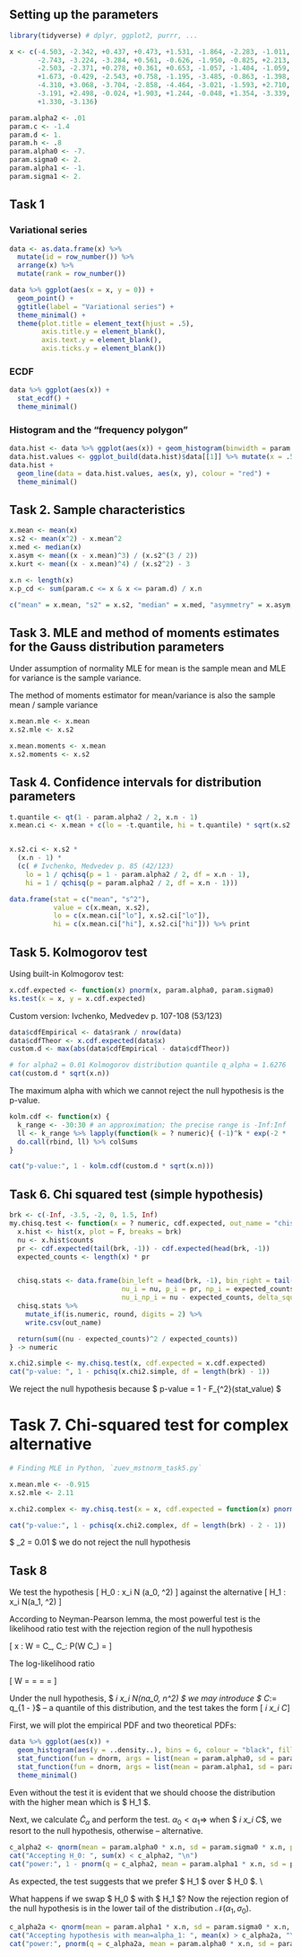 ## Setting up the parameters

```r
library(tidyverse) # dplyr, ggplot2, purrr, ...

x <- c(-4.503, -2.342, +0.437, +0.473, +1.531, -1.864, -2.283, -1.011,
       -2.743, -3.224, -3.284, +0.561, -0.626, -1.950, -0.825, +2.213,
       -2.503, -2.371, +0.278, +0.361, +0.653, -1.057, -1.404, -1.059,
       +1.673, -0.429, -2.543, +0.758, -1.195, -3.485, -0.863, -1.398,
       -4.310, +3.068, -3.704, -2.858, -4.464, -3.021, -1.593, +2.710,
       -3.191, +2.498, -0.024, +1.903, +1.244, -0.048, +1.354, -3.339,
       +1.330, -3.136)

param.alpha2 <- .01
param.c <- -1.4
param.d <- 1.
param.h <- .8
param.alpha0 <- -7.
param.sigma0 <- 2.
param.alpha1 <- -1.
param.sigma1 <- 2.
```
## Task 1

### Variational series

```r
data <- as.data.frame(x) %>%
  mutate(id = row_number()) %>%
  arrange(x) %>%
  mutate(rank = row_number())

data %>% ggplot(aes(x = x, y = 0)) +
  geom_point() +
  ggtitle(label = "Variational series") +
  theme_minimal() +
  theme(plot.title = element_text(hjust = .5),
        axis.title.y = element_blank(),
        axis.text.y = element_blank(),
        axis.ticks.y = element_blank())

```

### ECDF

```r
data %>% ggplot(aes(x)) +
  stat_ecdf() +
  theme_minimal()
```

### Histogram and the "frequency polygon"

```r
data.hist <- data %>% ggplot(aes(x)) + geom_histogram(binwidth = param.h)
data.hist.values <- ggplot_build(data.hist)$data[[1]] %>% mutate(x = .5 * (xmin + xmax))
data.hist +
  geom_line(data = data.hist.values, aes(x, y), colour = "red") +
  theme_minimal()
```
## Task 2. Sample characteristics
```r
x.mean <- mean(x)
x.s2 <- mean(x^2) - x.mean^2
x.med <- median(x)
x.asym <- mean((x - x.mean)^3) / (x.s2^(3 / 2))
x.kurt <- mean((x - x.mean)^4) / (x.s2^2) - 3

x.n <- length(x)
x.p_cd <- sum(param.c <= x & x <= param.d) / x.n

c("mean" = x.mean, "s2" = x.s2, "median" = x.med, "asymmetry" = x.asym, "kurtosis" = x.kurt, "p(c<=x<=d)" = x.p_cd) %>% print
```
## Task 3. MLE and method of moments estimates for the Gauss distribution parameters
Under assumption of normality MLE for mean is the sample mean and MLE for variance is the sample variance.

The method of moments estimator for mean/variance is also the sample mean / sample variance
```r
x.mean.mle <- x.mean
x.s2.mle <- x.s2

x.mean.moments <- x.mean
x.s2.moments <- x.s2
```

## Task 4. Confidence intervals for distribution parameters

```r
t.quantile <- qt(1 - param.alpha2 / 2, x.n - 1)
x.mean.ci <- x.mean + c(lo = -t.quantile, hi = t.quantile) * sqrt(x.s2 / (x.n - 1))


x.s2.ci <- x.s2 *
  (x.n - 1) *
  (c( # Ivchenko, Medvedev p. 85 (42/123)
    lo = 1 / qchisq(p = 1 - param.alpha2 / 2, df = x.n - 1),
    hi = 1 / qchisq(p = param.alpha2 / 2, df = x.n - 1)))

data.frame(stat = c("mean", "s^2"),
           value = c(x.mean, x.s2),
           lo = c(x.mean.ci["lo"], x.s2.ci["lo"]),
           hi = c(x.mean.ci["hi"], x.s2.ci["hi"])) %>% print

```

## Task 5. Kolmogorov test

Using built-in Kolmogorov test:

```r
x.cdf.expected <- function(x) pnorm(x, param.alpha0, param.sigma0)
ks.test(x = x, y = x.cdf.expected)
```

Custom version: Ivchenko, Medvedev p. 107-108 (53/123)

```r
data$cdfEmpirical <- data$rank / nrow(data)
data$cdfTheor <- x.cdf.expected(data$x)
custom.d <- max(abs(data$cdfEmpirical - data$cdfTheor))

# for alpha2 = 0.01 Kolmogorov distribution quantile q_alpha = 1.6276
cat(custom.d * sqrt(x.n))
```
The maximum alpha with which we cannot reject the null hypothesis is the p-value.
```r
kolm.cdf <- function(x) {
  k_range <- -30:30 # an approximation; the precise range is -Inf:Inf
  ll <- k_range %>% lapply(function(k = ? numeric){ (-1)^k * exp(-2 * (k^2 * x^2)) } -> numeric)
  do.call(rbind, ll) %>% colSums
}

cat("p-value:", 1 - kolm.cdf(custom.d * sqrt(x.n)))

```

## Task 6. Chi squared test (simple hypothesis)

```r
brk <- c(-Inf, -3.5, -2, 0, 1.5, Inf)
my.chisq.test <- function(x = ? numeric, cdf.expected, out_name = "chisq_result.csv"){
  x.hist <- hist(x, plot = F, breaks = brk)
  nu <- x.hist$counts
  pr <- cdf.expected(tail(brk, -1)) - cdf.expected(head(brk, -1))
  expected_counts <- length(x) * pr


  chisq.stats <- data.frame(bin_left = head(brk, -1), bin_right = tail(brk, -1),
                            nu_i = nu, p_i = pr, np_i = expected_counts,
                            nu_i_np_i = nu - expected_counts, delta_squared = (nu - expected_counts)^2)
  chisq.stats %>%
    mutate_if(is.numeric, round, digits = 2) %>%
    write.csv(out_name)

  return(sum((nu - expected_counts)^2 / expected_counts))
} -> numeric

x.chi2.simple <- my.chisq.test(x, cdf.expected = x.cdf.expected)
cat("p-value: ", 1 - pchisq(x.chi2.simple, df = length(brk) - 1))

```
We reject the null hypothesis because $ p-value = 1 - F_{\chi^2}(stat\_value) \approx 0 $

# Task 7. Chi-squared test for complex alternative
```r
# Finding MLE in Python, `zuev_mstnorm_task5.py`

x.mean.mle <- -0.915
x.s2.mle <- 2.11

x.chi2.complex <- my.chisq.test(x = x, cdf.expected = function(x) pnorm(x, x.mean.mle, x.s2.mle), out_name = "chisq_result_complex.csv")

cat("p-value:", 1 - pchisq(x.chi2.complex, df = length(brk) - 2 - 1))
```
$ \alpha_2 = 0.01 \Rightarrow $ we do not reject the null hypothesis

## Task 8

We test the hypothesis
\[ H_0 : x_i \sim \mathcal N (a_0, \sigma^2) \]
against the alternative
\[ H_1 : x_i \sim N(a_1, \sigma^2) \]

According to Neyman-Pearson lemma, the most powerful test is the likelihood ratio test with the rejection region of the null hypothesis

\[ \vec x : W = \frac{L(\theta_0 | \vec x)}{L(\theta_1 | \vec x)} \le C_\alpha, \quad C_\alpha : P(W \le C_\alpha) = \alpha \]

The log-likelihood ratio

\[ \ln W = \ln \frac{L_1}{L_0}= \frac{\sum_{i=1}^n (x_i -a_1)^2 }{2 \sigma^2} = \frac{\sum_{i=1}^n (x_i - a_0)^2 }{2 \sigma^2} = \frac{(a_1 - a_0) \sum_i x_i}{2 \sigma^2} \]

Under the null hypothesis, $ \sum_i x_i \sim \mathcal N(na_0, n\sigma^2) \Rightarrow $ we may introduce $ \tilde C_\alpha := q_{1 - \alpha}$ -- a quantile of this distribution, and the test takes the form
\[ \sum_i x_i \gtrless \tilde C_\alpha \]

First, we will plot the empirical PDF and two theoretical PDFs:

```r
data %>% ggplot(aes(x)) +
  geom_histogram(aes(y = ..density..), bins = 6, colour = "black", fill = "white") +
  stat_function(fun = dnorm, args = list(mean = param.alpha0, sd = param.sigma0), colour = "red") +
  stat_function(fun = dnorm, args = list(mean = param.alpha1, sd = param.sigma0), colour = "blue") +
  theme_minimal()
```

Even without the test it is evident that we should choose the distribution with the higher mean which is $ H_1 $.

Next, we calculate $\tilde C_\alpha$ and perform the test.
$\alpha_0 < \alpha_1 \Rightarrow$ when $ \sum_i x_i \le \tilde C_\alpha $, we resort to the null hypothesis, otherwise -- alternative.

```r
c_alpha2 <- qnorm(mean = param.alpha0 * x.n, sd = param.sigma0 * x.n, p = 1 - param.alpha2)
cat("Accepting H_0: ", sum(x) < c_alpha2, "\n")
cat("power:", 1 - pnorm(q = c_alpha2, mean = param.alpha1 * x.n, sd = param.sigma0 * x.n))
```
As expected, the test suggests that we prefer $ H_1 $ over $ H_0 $. \\

What happens if we swap $ H_0 $ with $ H_1 $?
Now the rejection region of the null hypothesis is in the lower tail of the distribution $\mathcal N (\alpha_1, \sigma_0)$.
```r
c_alpha2a <- qnorm(mean = param.alpha1 * x.n, sd = param.sigma0 * x.n, p = param.alpha2)
cat("Accepting hypothesis with mean=alpha_1: ", mean(x) > c_alpha2a, "\n")
cat("power:", pnorm(q = c_alpha2a, mean = param.alpha0 * x.n, sd = param.sigma0 * x.n))
```
